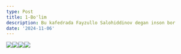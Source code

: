 ```yaml
---
type: Post
title: 1-Bo'lim
description: Bu kafedrada Fayzullo Salohiddinov degan inson bor
date: '2024-11-06'
---
```

![](/images/1-LAB_page-0001.jpg)![](/images/1-LAB_page-0002.jpg)![](/images/1-LAB_page-0003.jpg)![](/images/1-LAB_page-0004.jpg)



